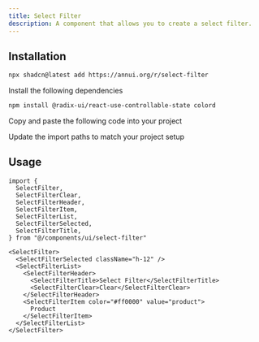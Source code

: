 ```yaml
---
title: Select Filter
description: A component that allows you to create a select filter.
---
```


<ComponentPreview
  name="select-filter-demo"
  description="A component that allows you to create a select filter."
/>

## Installation

<ComponentInstall>

<CLIInstall>
  
```bash
npx shadcn@latest add https://annui.org/r/select-filter
```

</CLIInstall>

<ManualInstall>

<Steps>

<Step>

Install the following dependencies

</Step>

```bash
npm install @radix-ui/react-use-controllable-state colord
```

<Step>

Copy and paste the following code into your project

</Step>

<ComponentSource name="select-filter" />

<Step>

Update the import paths to match your project setup

</Step>

</Steps>

</ManualInstall>

</ComponentInstall>

## Usage

```tsx
import {
  SelectFilter,
  SelectFilterClear,
  SelectFilterHeader,
  SelectFilterItem,
  SelectFilterList,
  SelectFilterSelected,
  SelectFilterTitle,
} from "@/components/ui/select-filter"
```

```tsx
<SelectFilter>
  <SelectFilterSelected className="h-12" />
  <SelectFilterList>
    <SelectFilterHeader>
      <SelectFilterTitle>Select Filter</SelectFilterTitle>
      <SelectFilterClear>Clear</SelectFilterClear>
    </SelectFilterHeader>
    <SelectFilterItem color="#ff0000" value="product">
      Product
    </SelectFilterItem>
  </SelectFilterList>
</SelectFilter>
```
